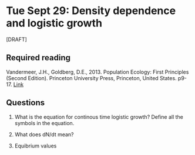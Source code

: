 # Tue Sept 29: Density dependence and logistic growth

[DRAFT]

## Required reading
Vandermeer, J.H., Goldberg, D.E., 2013. Population Ecology: First Principles (Second Edition). Princeton University Press, Princeton, United States. p9-17. [Link](https://ebookcentral-proquest-com.qe2a-proxy.mun.ca/lib/mun/detail.action?docID=1205619)

## Questions

1. What is the equation for continous time logistic growth? Define all the symbols in the equation.

1. What does dN/dt mean?

1. Equibrium values
